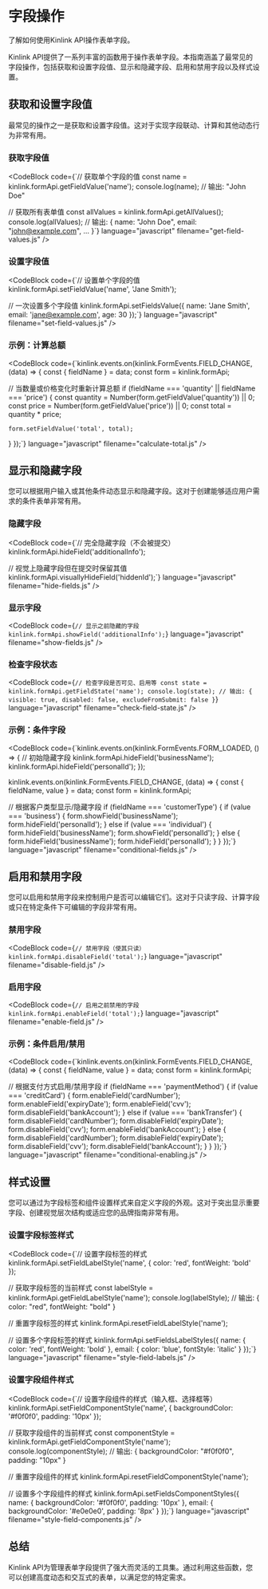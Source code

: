 
# 字段操作

<div className="mt-2 text-lg text-muted-foreground">
  了解如何使用Kinlink API操作表单字段。
</div>

Kinlink API提供了一系列丰富的函数用于操作表单字段。本指南涵盖了最常见的字段操作，包括获取和设置字段值、显示和隐藏字段、启用和禁用字段以及样式设置。

## 获取和设置字段值

最常见的操作之一是获取和设置字段值。这对于实现字段联动、计算和其他动态行为非常有用。

### 获取字段值

<CodeBlock
  code={`// 获取单个字段的值
const name = kinlink.formApi.getFieldValue('name');
console.log(name); // 输出: "John Doe"

// 获取所有表单值
const allValues = kinlink.formApi.getAllValues();
console.log(allValues); // 输出: { name: "John Doe", email: "john@example.com", ... }`}
  language="javascript"
  filename="get-field-values.js"
/>

### 设置字段值

<CodeBlock
  code={`// 设置单个字段的值
kinlink.formApi.setFieldValue('name', 'Jane Smith');

// 一次设置多个字段值
kinlink.formApi.setFieldsValue({
  name: 'Jane Smith',
  email: 'jane@example.com',
  age: 30
});`}
  language="javascript"
  filename="set-field-values.js"
/>

### 示例：计算总额

<CodeBlock
  code={`kinlink.events.on(kinlink.FormEvents.FIELD_CHANGE, (data) => {
  const { fieldName } = data;
  const form = kinlink.formApi;
  
  // 当数量或价格变化时重新计算总额
  if (fieldName === 'quantity' || fieldName === 'price') {
    const quantity = Number(form.getFieldValue('quantity')) || 0;
    const price = Number(form.getFieldValue('price')) || 0;
    const total = quantity * price;
    
    form.setFieldValue('total', total);
  }
});`}
  language="javascript"
  filename="calculate-total.js"
/>

## 显示和隐藏字段

您可以根据用户输入或其他条件动态显示和隐藏字段。这对于创建能够适应用户需求的条件表单非常有用。

### 隐藏字段

<CodeBlock
  code={`// 完全隐藏字段（不会被提交）
kinlink.formApi.hideField('additionalInfo');

// 视觉上隐藏字段但在提交时保留其值
kinlink.formApi.visuallyHideField('hiddenId');`}
  language="javascript"
  filename="hide-fields.js"
/>

### 显示字段

<CodeBlock
  code={`// 显示之前隐藏的字段
kinlink.formApi.showField('additionalInfo');`}
  language="javascript"
  filename="show-fields.js"
/>

### 检查字段状态

<CodeBlock
  code={`// 检查字段是否可见、启用等
const state = kinlink.formApi.getFieldState('name');
console.log(state); // 输出: { visible: true, disabled: false, excludeFromSubmit: false }`}
  language="javascript"
  filename="check-field-state.js"
/>

### 示例：条件字段

<CodeBlock
  code={`kinlink.events.on(kinlink.FormEvents.FORM_LOADED, () => {
  // 初始隐藏字段
  kinlink.formApi.hideField('businessName');
  kinlink.formApi.hideField('personalId');
});

kinlink.events.on(kinlink.FormEvents.FIELD_CHANGE, (data) => {
  const { fieldName, value } = data;
  const form = kinlink.formApi;
  
  // 根据客户类型显示/隐藏字段
  if (fieldName === 'customerType') {
    if (value === 'business') {
      form.showField('businessName');
      form.hideField('personalId');
    } else if (value === 'individual') {
      form.hideField('businessName');
      form.showField('personalId');
    } else {
      form.hideField('businessName');
      form.hideField('personalId');
    }
  }
});`}
  language="javascript"
  filename="conditional-fields.js"
/>

## 启用和禁用字段

您可以启用和禁用字段来控制用户是否可以编辑它们。这对于只读字段、计算字段或只在特定条件下可编辑的字段非常有用。

### 禁用字段

<CodeBlock
  code={`// 禁用字段（使其只读）
kinlink.formApi.disableField('total');`}
  language="javascript"
  filename="disable-field.js"
/>

### 启用字段

<CodeBlock
  code={`// 启用之前禁用的字段
kinlink.formApi.enableField('total');`}
  language="javascript"
  filename="enable-field.js"
/>

### 示例：条件启用/禁用

<CodeBlock
  code={`kinlink.events.on(kinlink.FormEvents.FIELD_CHANGE, (data) => {
  const { fieldName, value } = data;
  const form = kinlink.formApi;
  
  // 根据支付方式启用/禁用字段
  if (fieldName === 'paymentMethod') {
    if (value === 'creditCard') {
      form.enableField('cardNumber');
      form.enableField('expiryDate');
      form.enableField('cvv');
      form.disableField('bankAccount');
    } else if (value === 'bankTransfer') {
      form.disableField('cardNumber');
      form.disableField('expiryDate');
      form.disableField('cvv');
      form.enableField('bankAccount');
    } else {
      form.disableField('cardNumber');
      form.disableField('expiryDate');
      form.disableField('cvv');
      form.disableField('bankAccount');
    }
  }
});`}
  language="javascript"
  filename="conditional-enabling.js"
/>

## 样式设置

您可以通过为字段标签和组件设置样式来自定义字段的外观。这对于突出显示重要字段、创建视觉层次结构或适应您的品牌指南非常有用。

### 设置字段标签样式

<CodeBlock
  code={`// 设置字段标签的样式
kinlink.formApi.setFieldLabelStyle('name', {
  color: 'red',
  fontWeight: 'bold'
});

// 获取字段标签的当前样式
const labelStyle = kinlink.formApi.getFieldLabelStyle('name');
console.log(labelStyle); // 输出: { color: "red", fontWeight: "bold" }

// 重置字段标签的样式
kinlink.formApi.resetFieldLabelStyle('name');

// 设置多个字段标签的样式
kinlink.formApi.setFieldsLabelStyles({
  name: { color: 'red', fontWeight: 'bold' },
  email: { color: 'blue', fontStyle: 'italic' }
});`}
  language="javascript"
  filename="style-field-labels.js"
/>

### 设置字段组件样式

<CodeBlock
  code={`// 设置字段组件的样式（输入框、选择框等）
kinlink.formApi.setFieldComponentStyle('name', {
  backgroundColor: '#f0f0f0',
  padding: '10px'
});

// 获取字段组件的当前样式
const componentStyle = kinlink.formApi.getFieldComponentStyle('name');
console.log(componentStyle); // 输出: { backgroundColor: "#f0f0f0", padding: "10px" }

// 重置字段组件的样式
kinlink.formApi.resetFieldComponentStyle('name');

// 设置多个字段组件的样式
kinlink.formApi.setFieldsComponentStyles({
  name: { backgroundColor: '#f0f0f0', padding: '10px' },
  email: { backgroundColor: '#e0e0e0', padding: '8px' }
});`}
  language="javascript"
  filename="style-field-components.js"
/>

## 总结

Kinlink API为管理表单字段提供了强大而灵活的工具集。通过利用这些函数，您可以创建高度动态和交互式的表单，以满足您的特定需求。 